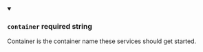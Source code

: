 
<details className="config-field" data-expandable="false" open>
<summary>

### `container` <span class="config-field-required" data-required="false">required</span> <span class="config-field-type">string</span> <span class="config-field-default"></span>

Container is the container name these services should get started.

</summary>



</details>
